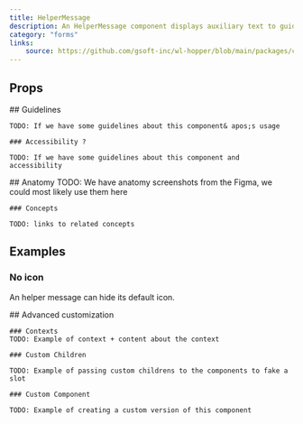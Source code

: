 ```yaml
---
title: HelperMessage
description: An HelperMessage component displays auxiliary text to guide users in the interface.
category: "forms"
links:
    source: https://github.com/gsoft-inc/wl-hopper/blob/main/packages/components/src/helpMessage/src/HelpMessage.tsx
---
```


<Example src="HelperMessage/docs/preview" isOpen />

## Props

<PropTable component="HelperMessage" />

<FeatureFlag flag="next">
    ## Guidelines

    TODO: If we have some guidelines about this component& apos;s usage

    ### Accessibility ?

    TODO: If we have some guidelines about this component and accessibility
</FeatureFlag>

<FeatureFlag flag="rc">
    ## Anatomy
    TODO: We have anatomy screenshots from the Figma, we could most likely use them here

    ### Concepts

    TODO: links to related concepts
</FeatureFlag>

## Examples

### No icon

An helper message can hide its default icon.

<Example src="HelperMessage/docs/noicon" />

<FeatureFlag flag="next">
    ## Advanced customization

    ### Contexts
    TODO: Example of context + content about the context

    ### Custom Children

    TODO: Example of passing custom childrens to the components to fake a slot

    ### Custom Component

    TODO: Example of creating a custom version of this component
</FeatureFlag>
